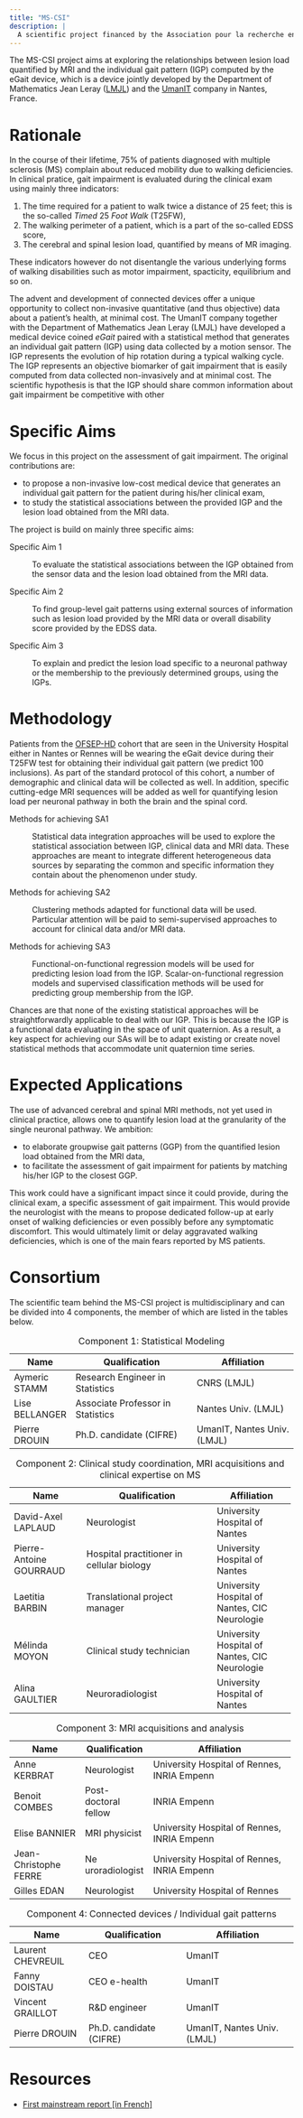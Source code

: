 ```yaml
---
title: "MS-CSI"
description: |
  A scientific project financed by the Association pour la recherche en Sclérose en Plaques (ARSEP) for studying gait impairment in multiple sclerosis using two sources of information, namely MRI data and sensor data.
---
```


The MS-CSI project aims at exploring the relationships between lesion
load quantified by MRI and the individual gait pattern (IGP) computed by
the eGait device, which is a device jointly developed by the Department
of Mathematics Jean Leray
([LMJL](https://www.math.sciences.univ-nantes.fr)) and the
[UmanIT](https://www.umanit.fr) company in Nantes, France.

# Rationale

In the course of their lifetime, $75\%$ of patients diagnosed with
multiple sclerosis (MS) complain about reduced mobility due to walking
deficiencies. In clinical pratice, gait impairment is evaluated during
the clinical exam using mainly three indicators:

1.  The time required for a patient to walk twice a distance of $25$
    feet; this is the so-called *Timed* $25$ *Foot Walk* (T25FW),
2.  The walking perimeter of a patient, which is a part of the so-called
    EDSS score,
3.  The cerebral and spinal lesion load, quantified by means of MR
    imaging.

These indicators however do not disentangle the various underlying forms
of walking disabilities such as motor impairment, spacticity,
equilibrium and so on.

The advent and development of connected devices offer a unique
opportunity to collect non-invasive quantitative (and thus objective)
data about a patient's health, at minimal cost. The UmanIT company
together with the Department of Mathematics Jean Leray (LMJL) have
developed a medical device coined *eGait* paired with a statistical
method that generates an individual gait pattern (IGP) using data
collected by a motion sensor. The IGP represents the evolution of hip
rotation during a typical walking cycle. The IGP represents an objective
biomarker of gait impairment that is easily computed from data collected
non-invasively and at minimal cost. The scientific hypothesis is that
the IGP should share common information about gait impairment be
competitive with other

# Specific Aims

We focus in this project on the assessment of gait impairment. The
original contributions are:

-   to propose a non-invasive low-cost medical device that generates an
    individual gait pattern for the patient during his/her clinical
    exam,
-   to study the statistical associations between the provided IGP and
    the lesion load obtained from the MRI data.

The project is build on mainly three specific aims:

Specific Aim 1

:   To evaluate the statistical associations between the IGP obtained
    from the sensor data and the lesion load obtained from the MRI data.

Specific Aim 2

:   To find group-level gait patterns using external sources of
    information such as lesion load provided by the MRI data or overall
    disability score provided by the EDSS data.

Specific Aim 3

:   To explain and predict the lesion load specific to a neuronal
    pathway or the membership to the previously determined groups, using
    the IGPs.

# Methodology

Patients from the [OFSEP-HD](https://www.ofsep.org/fr/cohorte-hd) cohort
that are seen in the University Hospital either in Nantes or Rennes will
be wearing the eGait device during their T25FW test for obtaining their
individual gait pattern (we predict $100$ inclusions). As part of the
standard protocol of this cohort, a number of demographic and clinical
data will be collected as well. In addition, specific cutting-edge MRI
sequences will be added as well for quantifying lesion load per neuronal
pathway in both the brain and the spinal cord.

Methods for achieving SA1

:   Statistical data integration approaches will be used to explore the
    statistical association between IGP, clinical data and MRI data.
    These approaches are meant to integrate different heterogeneous data
    sources by separating the common and specific information they
    contain about the phenomenon under study.

Methods for achieving SA2

:   Clustering methods adapted for functional data will be used.
    Particular attention will be paid to semi-supervised approaches to
    account for clinical data and/or MRI data.

Methods for achieving SA3

:   Functional-on-functional regression models will be used for
    predicting lesion load from the IGP. Scalar-on-functional regression
    models and supervised classification methods will be used for
    predicting group membership from the IGP.

Chances are that none of the existing statistical approaches will be
straightforwardly applicable to deal with our IGP. This is because the
IGP is a functional data evaluating in the space of unit quaternion. As
a result, a key aspect for achieving our SAs will be to adapt existing
or create novel statistical methods that accommodate unit quaternion
time series.

# Expected Applications

The use of advanced cerebral and spinal MRI methods, not yet used in
clinical practice, allows one to quantify lesion load at the granularity
of the single neuronal pathway. We ambition:

-   to elaborate groupwise gait patterns (GGP) from the quantified
    lesion load obtained from the MRI data,
-   to facilitate the assessment of gait impairment for patients by
    matching his/her IGP to the closest GGP.

This work could have a significant impact since it could provide, during
the clinical exam, a specific assessment of gait impairment. This would
provide the neurologist with the means to propose dedicated follow-up at
early onset of walking deficiencies or even possibly before any
symptomatic discomfort. This would ultimately limit or delay aggravated
walking deficiencies, which is one of the main fears reported by MS
patients.

# Consortium

The scientific team behind the MS-CSI project is multidisciplinary and
can be divided into $4$ components, the member of which are listed in
the tables below.

| Name           | Qualification                     | Affiliation                 |
|----------------|-----------------------------------|-----------------------------|
| Aymeric STAMM  | Research Engineer in Statistics   | CNRS (LMJL)                 |
| Lise BELLANGER | Associate Professor in Statistics | Nantes Univ. (LMJL)         |
| Pierre DROUIN  | Ph.D. candidate (CIFRE)           | UmanIT, Nantes Univ. (LMJL) |

: Component 1: Statistical Modeling

+-----------------+--------------------------------+-------------------+
| Name            | Qualification                  | Affiliation       |
+=================+================================+===================+
| David-Axel      | Neurologist                    | University        |
| LAPLAUD         |                                | Hospital of       |
|                 |                                | Nantes            |
+-----------------+--------------------------------+-------------------+
| Pierre-Antoine  | Hospital practitioner in       | University        |
| GOURRAUD        | cellular biology               | Hospital of       |
|                 |                                | Nantes            |
+-----------------+--------------------------------+-------------------+
| Laetitia BARBIN | Translational project manager  | University        |
|                 |                                | Hospital of       |
|                 |                                | Nantes, CIC       |
|                 |                                | Neurologie        |
+-----------------+--------------------------------+-------------------+
| Mélinda MOYON   | Clinical study technician      | University        |
|                 |                                | Hospital of       |
|                 |                                | Nantes, CIC       |
|                 |                                | Neurologie        |
+-----------------+--------------------------------+-------------------+
| Alina GAULTIER  | Neuroradiologist               | University        |
|                 |                                | Hospital of       |
|                 |                                | Nantes            |
+-----------------+--------------------------------+-------------------+

: Component 2: Clinical study coordination, MRI acquisitions and
clinical expertise on MS

+-----------------+----------------+-----------------------------------+
| Name            | Qualification  | Affiliation                       |
+=================+================+===================================+
| Anne KERBRAT    | Neurologist    | University Hospital of Rennes,    |
|                 |                | INRIA Empenn                      |
+-----------------+----------------+-----------------------------------+
| Benoit COMBES   | Post-doctoral  | INRIA Empenn                      |
|                 | fellow         |                                   |
+-----------------+----------------+-----------------------------------+
| Elise BANNIER   | MRI physicist  | University Hospital of Rennes,    |
|                 |                | INRIA Empenn                      |
+-----------------+----------------+-----------------------------------+
| Jean-Christophe | Ne             | University Hospital of Rennes,    |
| FERRE           | uroradiologist | INRIA Empenn                      |
+-----------------+----------------+-----------------------------------+
| Gilles EDAN     | Neurologist    | University Hospital of Rennes     |
+-----------------+----------------+-----------------------------------+

: Component 3: MRI acquisitions and analysis

| Name              | Qualification           | Affiliation                 |
|-------------------|-------------------------|-----------------------------|
| Laurent CHEVREUIL | CEO                     | UmanIT                      |
| Fanny DOISTAU     | CEO e-health            | UmanIT                      |
| Vincent GRAILLOT  | R&D engineer            | UmanIT                      |
| Pierre DROUIN     | Ph.D. candidate (CIFRE) | UmanIT, Nantes Univ. (LMJL) |

: Component 4: Connected devices / Individual gait patterns

# Resources

-   [First mainstream report [in
    French]](ms-csi/2021-04-08-msr1/index.html)

